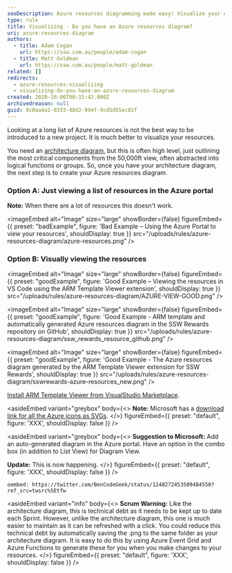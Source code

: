 ```yaml
---
seoDescription: Azure resources diagramming made easy! Visualize your Azure resources to simplify project understanding and management.
type: rule
title: Visualizing - Do you have an Azure resources diagram?
uri: azure-resources-diagram
authors:
  - title: Adam Cogan
    url: https://ssw.com.au/people/adam-cogan
  - title: Matt Goldman
    url: https://ssw.com.au/people/matt-goldman
related: []
redirects:
  - azure-resources-visualizing
  - visualizing-do-you-have-an-azure-resources-diagram
created: 2020-10-06T00:15:42.000Z
archivedreason: null
guid: 9c0aa4a1-0333-48d2-994f-9cd5d55ec01f
---
```


Looking at a long list of Azure resources is not the best way to be introduced to a new project. It is much better to visualize your resources.

You need an [architecture diagram](/architecture-diagram), but this is often high level, just outlining the most critical components from the 50,000ft view, often abstracted into logical functions or groups. So, once you have your architecture diagram, the next step is to create your Azure resources diagram.
<youtubeEmbed url="https://www.youtube.com/embed/mSg4CM8FbXo" description="Video: Azure resource diagrams in Visual Studio Code - Check out this awesome extension! (6 min)" />

### Option A: Just viewing a list of resources in the Azure portal

**Note:** When there are a lot of resources this doesn't work.

<imageEmbed
  alt="Image"
  size="large"
  showBorder={false}
  figureEmbed={{
    preset: "badExample",
    figure: 'Bad Example – Using the Azure Portal to view your resources',
    shouldDisplay: true
  }}
  src="/uploads/rules/azure-resources-diagram/azure-resources.png"
/>

### Option B: Visually viewing the resources

<imageEmbed
  alt="Image"
  size="large"
  showBorder={false}
  figureEmbed={{
    preset: "goodExample",
    figure: 'Good Example – Viewing the resources in VS Code using the ARM Template Viewer extension',
    shouldDisplay: true
  }}
  src="/uploads/rules/azure-resources-diagram/AZURE-VIEW-GOOD.png"
/>

<imageEmbed
  alt="Image"
  size="large"
  showBorder={false}
  figureEmbed={{
    preset: "goodExample",
    figure: 'Good Example - ARM template and automatically generated Azure resources diagram in the SSW Rewards repository on GitHub',
    shouldDisplay: true
  }}
  src="/uploads/rules/azure-resources-diagram/ssw_rewards_resource_github.png"
/>

<imageEmbed
  alt="Image"
  size="large"
  showBorder={false}
  figureEmbed={{
    preset: "goodExample",
    figure: 'Good Example - The Azure resources diagram generated by the ARM Template Viewer extension for SSW Rewards',
    shouldDisplay: true
  }}
  src="/uploads/rules/azure-resources-diagram/sswrewards-azure-resources_new.png"
/>

[Install ARM Template Viewer from VisualStudio Marketplace](https://marketplace.visualstudio.com/items?itemName=bencoleman.armview).

<asideEmbed
  variant="greybox"
  body={<>
    **Note:** Microsoft has a [download link for all the Azure icons as SVGs](https://docs.microsoft.com/en-us/azure/architecture/icons/).
  </>}
  figureEmbed={{
    preset: "default",
    figure: 'XXX',
    shouldDisplay: false
  }}
/>

<asideEmbed
  variant="greybox"
  body={<>
    **Suggestion to Microsoft:** Add an auto-generated diagram in the Azure portal. Have an option in the combo box (in addition to List View) for Diagram View.

**Update:** This is now happening.
  </>}
  figureEmbed={{
    preset: "default",
    figure: 'XXX',
    shouldDisplay: false
  }}
/>

`oembed: https://twitter.com/BenCodeGeek/status/1248272453509484550?ref_src=twsrc%5Etfw`

<asideEmbed
  variant="info"
  body={<>
    **Scrum Warning:** Like the architecture diagram, this is technical debt as it needs to be kept up to date each Sprint. However, unlike the architecture diagram, this one is much easier to maintain as it can be refreshed with a click. You could reduce this technical debt by automatically saving the .png to the same folder as your architecture diagram. It is easy to do this by using Azure Event Grid and Azure Functions to generate these for you when you make changes to your resources.
  </>}
  figureEmbed={{
    preset: "default",
    figure: 'XXX',
    shouldDisplay: false
  }}
/>